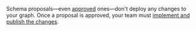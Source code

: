 <Note>

Schema proposals—even [approved](/graphos/delivery/schema-proposals/#proposal-statuses) ones—don't deploy any changes to your graph. Once a proposal is approved, your team must [implement and publish the changes](/graphos/delivery/schema-proposals/implementation).

</Note>